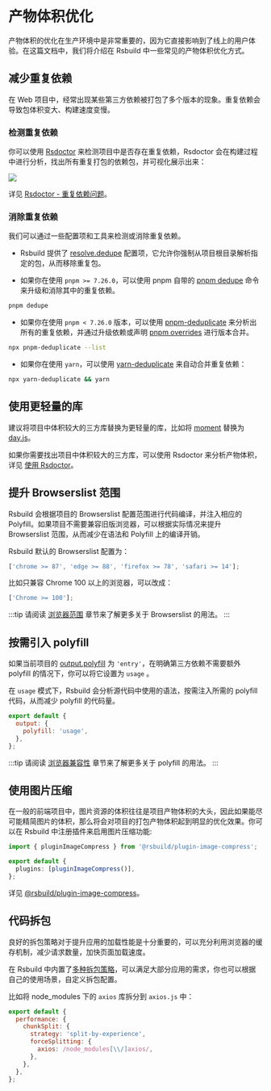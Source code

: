 # 产物体积优化

产物体积的优化在生产环境中是非常重要的，因为它直接影响到了线上的用户体验。在这篇文档中，我们将介绍在 Rsbuild 中一些常见的产物体积优化方式。

## 减少重复依赖

在 Web 项目中，经常出现某些第三方依赖被打包了多个版本的现象。重复依赖会导致包体积变大、构建速度变慢。

### 检测重复依赖

你可以使用 [Rsdoctor](https://rsdoctor.rs) 来检测项目中是否存在重复依赖，Rsdoctor 会在构建过程中进行分析，找出所有重复打包的依赖包，并可视化展示出来：

![](https://assets.rspack.rs/rsbuild/assets/rsdoctor-duplicated-packages.png)

详见 [Rsdoctor - 重复依赖问题](https://rsdoctor.rs/zh/blog/topic/duplicate-pkg-problem)。

### 消除重复依赖

我们可以通过一些配置项和工具来检测或消除重复依赖。

- Rsbuild 提供了 [resolve.dedupe](/config/resolve/dedupe) 配置项，它允许你强制从项目根目录解析指定的包，从而移除重复包。

- 如果你在使用 `pnpm >= 7.26.0`，可以使用 pnpm 自带的 [pnpm dedupe](https://pnpm.io/cli/dedupe) 命令来升级和消除其中的重复依赖。

```bash
pnpm dedupe
```

- 如果你在使用 `pnpm < 7.26.0` 版本，可以使用 [pnpm-deduplicate](https://github.com/ocavue/pnpm-deduplicate) 来分析出所有的重复依赖，并通过升级依赖或声明 [pnpm overrides](https://pnpm.io/package_json#pnpmoverrides) 进行版本合并。

```bash
npx pnpm-deduplicate --list
```

- 如果你在使用 `yarn`，可以使用 [yarn-deduplicate](https://github.com/scinos/yarn-deduplicate) 来自动合并重复依赖：

```bash
npx yarn-deduplicate && yarn
```

## 使用更轻量的库

建议将项目中体积较大的三方库替换为更轻量的库，比如将 [moment](https://momentjs.com/) 替换为 [day.js](https://day.js.org/)。

如果你需要找出项目中体积较大的三方库，可以使用 Rsdoctor 来分析产物体积，详见 [使用 Rsdoctor](/guide/debug/rsdoctor)。

## 提升 Browserslist 范围

Rsbuild 会根据项目的 Browserslist 配置范围进行代码编译，并注入相应的 Polyfill。如果项目不需要兼容旧版浏览器，可以根据实际情况来提升 Browserslist 范围，从而减少在语法和 Polyfill 上的编译开销。

Rsbuild 默认的 Browserslist 配置为：

```js
['chrome >= 87', 'edge >= 88', 'firefox >= 78', 'safari >= 14'];
```

比如只兼容 Chrome 100 以上的浏览器，可以改成：

```js
['Chrome >= 100'];
```

:::tip
请阅读 [浏览器范围](/guide/advanced/browserslist) 章节来了解更多关于 Browserslist 的用法。
:::

## 按需引入 polyfill

如果当前项目的 [output.polyfill](/config/output/polyfill) 为 `'entry'`，在明确第三方依赖不需要额外 polyfill 的情况下，你可以将它设置为 `usage` 。

在 `usage` 模式下，Rsbuild 会分析源代码中使用的语法，按需注入所需的 polyfill 代码，从而减少 polyfill 的代码量。

```js
export default {
  output: {
    polyfill: 'usage',
  },
};
```

:::tip
请阅读 [浏览器兼容性](/guide/advanced/browser-compatibility) 章节来了解更多关于 polyfill 的用法。
:::

## 使用图片压缩

在一般的前端项目中，图片资源的体积往往是项目产物体积的大头，因此如果能尽可能精简图片的体积，那么将会对项目的打包产物体积起到明显的优化效果。你可以在 Rsbuild 中注册插件来启用图片压缩功能:

```ts title="rsbuild.config.ts"
import { pluginImageCompress } from '@rsbuild/plugin-image-compress';

export default {
  plugins: [pluginImageCompress()],
};
```

详见 [@rsbuild/plugin-image-compress](https://github.com/rspack-contrib/rsbuild-plugin-image-compress)。

## 代码拆包

良好的拆包策略对于提升应用的加载性能是十分重要的，可以充分利用浏览器的缓存机制，减少请求数量，加快页面加载速度。

在 Rsbuild 中内置了[多种拆包策略](/guide/optimization/code-splitting)，可以满足大部分应用的需求，你也可以根据自己的使用场景，自定义拆包配置。

比如将 node_modules 下的 `axios` 库拆分到 `axios.js` 中：

```js
export default {
  performance: {
    chunkSplit: {
      strategy: 'split-by-experience',
      forceSplitting: {
        axios: /node_modules[\\/]axios/,
      },
    },
  },
};
```
